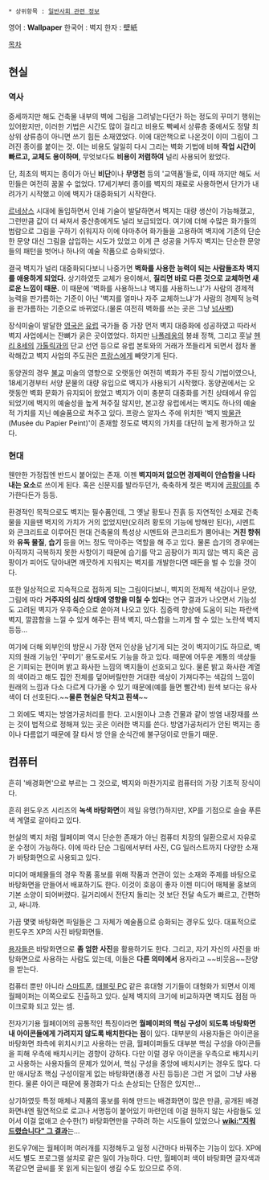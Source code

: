  * 상위항목 : [[일반사회 관련 정보]]

영어 : '''Wallpaper'''
한국어 : 벽지
한자 : 壁紙

[[목차]]

== 현실 == 
=== 역사 ===
중세까지만 해도 건축물 내부의 벽에 그림을 그려넣는다던가 하는 정도의 꾸미기 행위는 있어왔지만, 이러한 기법은 시간도 많이 걸리고 비용도 빡쎄서 상류층 중에서도 정말 최상위 상류층이 아니면 쓰기 힘든 소재였었다. 이에 대안책으로 나온것이 이미 그림이 그려진 종이를 붙이는 것. 이는 비용도 일일히 다시 그리는 벽화 기법에 비해 '''작업 시간이 빠르고, 교체도 용이하며''', 무엇보다도 '''비용이 저렴하여''' 널리 사용되어 왔었다.

단, 최초의 벽지는 종이가 아닌 '''비단'''이나 '''무명천''' 등의 '교역품'들로, 이때 까지만 해도 서민들은 여전히 꿈꿀 수 없었다. 17세기부터 종이를 벽지의 재료로 사용하면서 단가가 내려가기 시작했고 이에 벽지가 대중화되기 시작한다.

[[르네상스]] 시대에 돌입하면서 인쇄 기술이 발달하면서 벽지는 대량 생산이 가능해졌고, 그런만큼 값이 더 싸져서 중산층에게도 널리 보급되었다. 여기에 더해 수많은 화가들의 범람으로 그림을 구하기 쉬워지자 이에 아마추어 화가들을 고용하여 벽지에 기존의 단순한 문양 대신 그림을 삽입하는 시도가 있었고 이게 큰 성공을 거두자 벽지는 단순한 문양들의 패턴을 벗어나 하나의 예술 작품으로 승화되었다.

결국 벽지가 널리 대중화되다보니 나중가면 '''벽화를 사용한 능력이 되는 사람들조차 벽지를 애용하게 되었다.''' 상기하였듯 교체가 용이해서, '''질리면 바로 다른 것으로 교체하면 새로운 느낌이 때문.''' 이 때문에 '벽화를 사용하느냐 벽지를 사용하느냐'가 사람의 경제적 능력을 판가름하는 기준이 아닌 '벽지를 얼마나 자주 교체하느냐'가 사람의 경제적 능력을 판가름하는 기준으로 바뀌었다.(물론 여전히 벽화를 쓰는 곳은 그냥 [[넘사벽]])

장식미술이 발달한 [[영국]]은 [[유럽]] 국가들 중 가장 먼저 벽지 대중화에 성공하였고 따라서 벽지 사업에서는 잔뼈가 굵은 곳이였었다. 하지만 [[나폴레옹]]의 봉쇄 정책, 그리고 훗날 [[헨리 8세]]의 [[가톨릭]]과의 단교 선언 등으로 유럽 본토와의 거래가 쪼들리게 되면서 점차 몰락해갔고 벽지 사업의 주도권은 [[프랑스]]에게 빼앗기게 된다.

동양권의 경우 [[불교]] 미술의 영향으로 오랫동안 여전히 벽화가 주된 장식 기법이였으나, 18세기경부터 서양 문물의 대량 유입으로 벽지가 사용되기 시작했다. 동양권에서는 오랫동안 벽화 문화가 유지되어 왔었고 벽지가 이미 충분히 대중화를 거친 상태에서 유입되었기에 벽지의 예술성을 높게 쳐주질 않지만, 본고장 유럽에서는 벽지도 하나의 예술적 가치를 지닌 예술품으로 쳐주고 있다. 프랑스 알자스 주에 위치한 '벽지 [[박물관]](Musée du Papier Peint)'이 존재할 정도로 벽지의 가치를 대단히 높게 평가하고 있다.

=== 현대 ===
웬만한 가정집엔 반드시 붙어있는 존재. 이젠 '''벽지마저 없으면 경제력이 안습함을 나타내는 요소'''로 쓰이게 된다. 혹은 신문지를 발라두던가, 축축하게 젖은 벽지에 [[곰팡이]]를 추가한다든가 등등.

환경적인 목적으로도 벽지는 필수품인데, 그 옛날 황토나 진흙 등 자연적인 소재로 건축물을 지을땐 벽지의 가치가 거의 없었지만(오히려 황토의 기능에 방해만 된다), 시멘트와 콘크리트로 이루어진 현대 건축물의 특성상 시멘트와 콘크리트가 뿜어내는 '''거친 향취'''와 '''유독 물질''', '''습기''' 등을 어느 정도 막아주는 역할을 해 주고 있다. 물론 습기의 경우에는 아직까지 극복하지 못한 사항이기 때문에 습기를 막고 곰팡이가 피지 않는 벽지 혹은 곰팡이가 피어도 닦아내면 깨끗하게 지워지는 벽지를 개발한다면 때돈을 벌 수 있을 것이다.

또한 일상적으로 지속적으로 접하게 되는 그림이다보니, 벽지의 전체적 색감이나 문양, 그림에 따라 '''거주자의 심리 상태에 영향을 미칠 수 있다'''는 연구 결과가 나오면서 기능성도 고려된 벽지가 우후죽순으로 쏟아져 나오고 있다. 집중력 향상에 도움이 되는 파란색 벽지, 깔끔함을 느낄 수 있게 해주는 흰색 벽지, 따스함을 느끼게 할 수 있는 노란색 벽지 등등...

여기에 더해 외부인의 방문시 가장 먼저 인상을 남기게 되는 것이 벽지이기도 하므로, 벽지의 원래 기능인 '꾸미기' 용도로서도 기능을 하고 있다. 때문에 어두운 계통의 색상들은 기피되는 편이며 밝고 화사한 느낌의 벽지들이 선호되고 있다. 물론 밝고 화사한 계열의 색이라고 해도 집안 전체를 덮어버릴만한 거대한 색상이 가져다주는 색감의 느낌이 원래의 느낌과 다소 다르게 다가올 수 있기 때문에(예를 들면 빨간색) 원색 보다는 유사색이 더 선호된다.~~'''물론 현실은 닥치고 흰색'''~~

그 외에도 벽지는 방염가공처리를 한다. 고시원이나 고층 건물과 같이 방염 내장재를 쓰는 것이 법적으로 정해져 있는 곳은 이러한 벽지를 쓴다. 방염가공처리가 안된 벽지는 종이나 다름없기 때문에 잘 타서 방 안을 순식간에 불구덩이로 만들기 때문.

== 컴퓨터 ==
흔히 '배경화면'으로 부르는 그 것으로, 벽지와 마찬가지로 컴퓨터의 가장 기초적 장식이다.

흔히 윈도우즈 시리즈의 '''녹색 바탕화면'''이 제일 유명(?)하지만, XP를 기점으로 슬슬 푸른색 계열로 갈아타고 있다.

현실의 벽지 처럼 월페이퍼 역시 단순한 존재가 아닌 컴퓨터 치장의 일환으로서 자유로운 수정이 가능하다. 이에 따라 단순 그림에서부터 사진, CG 일러스트까지 다양한 소재가 바탕화면으로 사용되고 있다.

미디어 매체물들의 경우 작품 홍보를 위해 작품과 연관이 있는 소재와 주제를 바탕으로 바탕화면을 만들어서 배포하기도 한다. 이것이 호응이 좋자 이젠 미디어 매체물 홍보의 기본 소양이 되어버렸다. 길거리에서 전단지 돌리는 것 보단 전달 속도가 빠르고, 간편하고, 싸니까.

가끔 몇몇 바탕화면 파일들은 그 자체가 예술품으로 승화되는 경우도 있다. 대표적으로 윈도우즈 XP의 사진 바탕화면들.

[[용자]]들은 바탕화면으로 '''좀 엄한 사진'''을 활용하기도 한다. 그리고, 자기 자신의 사진을 바탕화면으로 사용하는 사람도 있는데, 이들은 '''다른 의미에서''' 용자라고 ~~비웃음~~찬양을 받는다. 

컴퓨터 뿐만 아니라 [[스마트폰]], [[태블릿 PC]] 같은 휴대형 기기들이 대형화가 되면서 이제 월페이퍼는 이쪽으로도 진출하고 있다. 실제 벽지의 크기에 비교하자면 벽지도 점점 마이크로화 되고 있는 셈.

전자기기용 월페이어의 공통적인 특징이라면 '''월페이퍼의 핵심 구성이 되도록 바탕화면 내 아이콘들에게 가려지지 않도록 배치한다는 점'''이 있다. 대부분의 사용자들은 아이콘을 바탕화면 좌측에 위치시키고 사용하는 만큼, 월페이퍼들도 대부분 핵심 구성을 아이콘들을 피해 우측에 배치시키는 경향이 강하다. 다만 이럴 경우 아이콘을 우측으로 배치시키고 사용하는 사용자들의 문제가 있어서, 핵심 구성을 중앙에 배치시키는 경우도 많다. 다만 애시당초 핵심 구성이랄게 없는 바탕화면(풍경 사진 등등)은 그런 거 없이 그냥 사용한다. 물론 아이콘 때문에 풍경화가 다소 손상되는 단점은 있지만...

상기하였듯 특정 매체나 제품의 홍보를 위해 만드는 배경화면이 많은 만큼, 공개된 배경화면내엔 필연적으로 로고나 서명등이 붙어있기 마련인데 이걸 원하지 않는 사람들도 있어서 이걸 없애고 순수한(?) 바탕화면만을 구하려 하는 시도들이 있었으나 '''[[wiki:"지워드렸습니다" 그 결과]]'''는...

윈도우7에는 월페이퍼 여러개를 지정해두고 일정 시간마다 바꿔주는 기능이 있다. XP에서도 별도 프로그램 설치로 같은 일이 가능하다. 다만, 월페이퍼 색이 바탕화면 글자색과 똑같으면 글씨를 못 읽게 되는일이 생길 수도 있으므로 주의.
